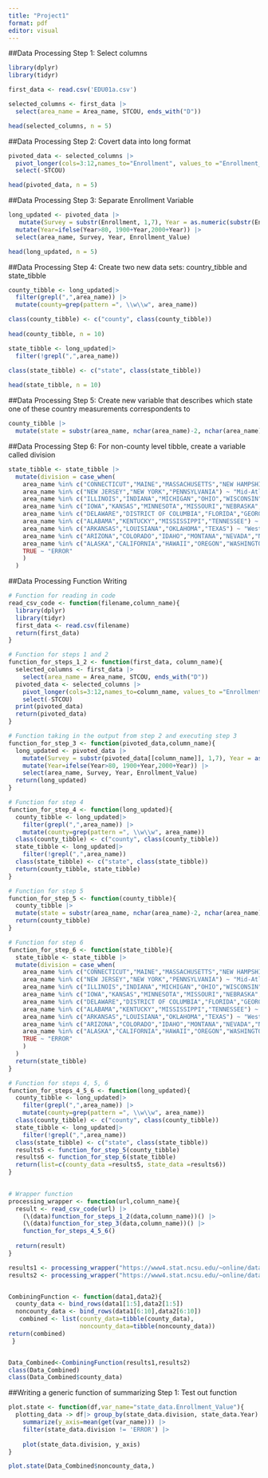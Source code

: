 ```yaml
---
title: "Project1"
format: pdf
editor: visual
---
```


##Data Processing Step 1: Select columns

```r
library(dplyr)
library(tidyr)

first_data <- read.csv('EDU01a.csv')

selected_columns <- first_data |> 
  select(area_name = Area_name, STCOU, ends_with("D"))

head(selected_columns, n = 5)
```

##Data Processing Step 2: Covert data into long format

```r

pivoted_data <- selected_columns |>
  pivot_longer(cols=3:12,names_to="Enrollment", values_to ="Enrollment_Value") |>
  select(-STCOU)

head(pivoted_data, n = 5)
```

##Data Processing Step 3: Separate Enrollment Variable

```r

long_updated <- pivoted_data |>
   mutate(Survey = substr(Enrollment, 1,7), Year = as.numeric(substr(Enrollment, 8,9))) |>
  mutate(Year=ifelse(Year>80, 1900+Year,2000+Year)) |>
  select(area_name, Survey, Year, Enrollment_Value)

head(long_updated, n = 5)
```

##Data Processing Step 4: Create two new data sets: country_tibble and state_tibble

```r
county_tibble <- long_updated|>
  filter(grepl(",",area_name)) |> 
  mutate(county=grep(pattern =", \\w\\w", area_name))

class(county_tibble) <- c("county", class(county_tibble))
  
head(county_tibble, n = 10)

state_tibble <- long_updated|>
  filter(!grepl(",",area_name)) 

class(state_tibble) <- c("state", class(state_tibble))
  
head(state_tibble, n = 10)
```

##Data Processing Step 5: Create new variable that describes which state one of these country measurements correspondents to

```r
county_tibble |>
  mutate(state = substr(area_name, nchar(area_name)-2, nchar(area_name)))
```

##Data Processing Step 6: For non-county level tibble, create a variable called division

```r
state_tibble <- state_tibble |>
  mutate(division = case_when(
    area_name %in% c("CONNECTICUT","MAINE","MASSACHUSETTS","NEW HAMPSHIRE","RHODE ISLAND","VERMONT") ~ "New England",
    area_name %in% c("NEW JERSEY","NEW YORK","PENNSYLVANIA") ~ "Mid-Atlantic",
    area_name %in% c("ILLINOIS","INDIANA","MICHIGAN","OHIO","WISCONSIN") ~ "East North Central",
    area_name %in% c("IOWA","KANSAS","MINNESOTA","MISSOURI","NEBRASKA","NORTH DAKOTA","SOUTH DAKOTA") ~ "West North Central",
    area_name %in% c("DELAWARE","DISTRICT OF COLUMBIA","FLORIDA","GEORGIA","MARYLAND","NORTH CAROLINA","SOUTH CAROLINA","VIRGINIA","WEST VIRGINIA") ~ "South Atlantic",
    area_name %in% c("ALABAMA","KENTUCKY","MISSISSIPPI","TENNESSEE") ~ "East South Central",
    area_name %in% c("ARKANSAS","LOUISIANA","OKLAHOMA","TEXAS") ~ "West South Central",
    area_name %in% c("ARIZONA","COLORADO","IDAHO","MONTANA","NEVADA","NEW MEXICO","UTAH","WYOMING") ~ "Mountain",
    area_name %in% c("ALASKA","CALIFORNIA","HAWAII","OREGON","WASHINGTON") ~ "Pacific",
    TRUE ~ "ERROR"
    )
  )
```

##Data Processing Function Writing

```r
# Function for reading in code
read_csv_code <- function(filename,column_name){
  library(dplyr)
  library(tidyr)
  first_data <- read.csv(filename)
  return(first_data)
}

# Function for steps 1 and 2  
function_for_steps_1_2 <- function(first_data, column_name){
  selected_columns <- first_data |> 
    select(area_name = Area_name, STCOU, ends_with("D"))
  pivoted_data <- selected_columns |>
    pivot_longer(cols=3:12,names_to=column_name, values_to ="Enrollment_Value") |>
    select(-STCOU)
  print(pivoted_data)
  return(pivoted_data)
}

# Function taking in the output from step 2 and executing step 3
function_for_step_3 <- function(pivoted_data,column_name){
  long_updated <- pivoted_data |>
    mutate(Survey = substr(pivoted_data[[column_name]], 1,7), Year = as.numeric(substr(pivoted_data[[column_name]], 8,9))) |>
    mutate(Year=ifelse(Year>80, 1900+Year,2000+Year)) |>
    select(area_name, Survey, Year, Enrollment_Value)
  return(long_updated)
}

# Function for step 4
function_for_step_4 <- function(long_updated){
  county_tibble <- long_updated|>
    filter(grepl(",",area_name)) |> 
    mutate(county=grep(pattern =", \\w\\w", area_name))
  class(county_tibble) <- c("county", class(county_tibble))
  state_tibble <- long_updated|>
    filter(!grepl(",",area_name)) 
  class(state_tibble) <- c("state", class(state_tibble))
  return(county_tibble, state_tibble)
}

# Function for step 5
function_for_step_5 <- function(county_tibble){
  county_tibble |>
  mutate(state = substr(area_name, nchar(area_name)-2, nchar(area_name)))
  return(county_tibble)
}

# Function for step 6
function_for_step_6 <- function(state_tibble){
  state_tibble <- state_tibble |>
  mutate(division = case_when(
    area_name %in% c("CONNECTICUT","MAINE","MASSACHUSETTS","NEW HAMPSHIRE","RHODE ISLAND","VERMONT") ~ "New England",
    area_name %in% c("NEW JERSEY","NEW YORK","PENNSYLVANIA") ~ "Mid-Atlantic",
    area_name %in% c("ILLINOIS","INDIANA","MICHIGAN","OHIO","WISCONSIN") ~ "East North Central",
    area_name %in% c("IOWA","KANSAS","MINNESOTA","MISSOURI","NEBRASKA","NORTH DAKOTA","SOUTH DAKOTA") ~ "West North Central",
    area_name %in% c("DELAWARE","DISTRICT OF COLUMBIA","FLORIDA","GEORGIA","MARYLAND","NORTH CAROLINA","SOUTH CAROLINA","VIRGINIA","WEST VIRGINIA") ~ "South Atlantic",
    area_name %in% c("ALABAMA","KENTUCKY","MISSISSIPPI","TENNESSEE") ~ "East South Central",
    area_name %in% c("ARKANSAS","LOUISIANA","OKLAHOMA","TEXAS") ~ "West South Central",
    area_name %in% c("ARIZONA","COLORADO","IDAHO","MONTANA","NEVADA","NEW MEXICO","UTAH","WYOMING") ~ "Mountain",
    area_name %in% c("ALASKA","CALIFORNIA","HAWAII","OREGON","WASHINGTON") ~ "Pacific",
    TRUE ~ "ERROR"
    )
  )
  return(state_tibble)
}

# Function for steps 4, 5, 6
function_for_steps_4_5_6 <- function(long_updated){
  county_tibble <- long_updated|>
    filter(grepl(",",area_name)) |> 
    mutate(county=grep(pattern =", \\w\\w", area_name))
  class(county_tibble) <- c("county", class(county_tibble))
  state_tibble <- long_updated|>
    filter(!grepl(",",area_name)) 
  class(state_tibble) <- c("state", class(state_tibble))
  results5 <- function_for_step_5(county_tibble)
  results6 <- function_for_step_6(state_tibble)
  return(list=c(county_data =results5, state_data =results6))
}
  

# Wrapper function
processing_wrapper <- function(url,column_name){
  result <- read_csv_code(url) |>
    (\(data)function_for_steps_1_2(data,column_name))() |>
    (\(data)function_for_step_3(data,column_name))() |>
    function_for_steps_4_5_6()
  
  return(result)
}

results1 <- processing_wrapper("https://www4.stat.ncsu.edu/~online/datasets/EDU01b.csv",'Enrollment')
results2 <- processing_wrapper("https://www4.stat.ncsu.edu/~online/datasets/EDU01a.csv",'Enrollment')


CombiningFunction <- function(data1,data2){
  county_data <- bind_rows(data1[1:5],data2[1:5])
  noncounty_data <- bind_rows(data1[6:10],data2[6:10])
   combined <- list(county_data=tibble(county_data),
                    noncounty_data=tibble(noncounty_data))
return(combined)
 }


Data_Combined<-CombiningFunction(results1,results2)
class(Data_Combined)
class(Data_Combined$county_data)

```

##Writing a generic function of summarizing Step 1: Test out function

```r
plot.state <- function(df,var_name="state_data.Enrollment_Value"){
  plotting_data -> df|> group_by(state_data.division, state_data.Year)|>
    summarize(y_axis=mean(get(var_name))) |>
    filter(state_data.division != 'ERROR') |>
   
    plot(state_data.division, y_axis)
}

plot.state(Data_Combined$noncounty_data,)


```
